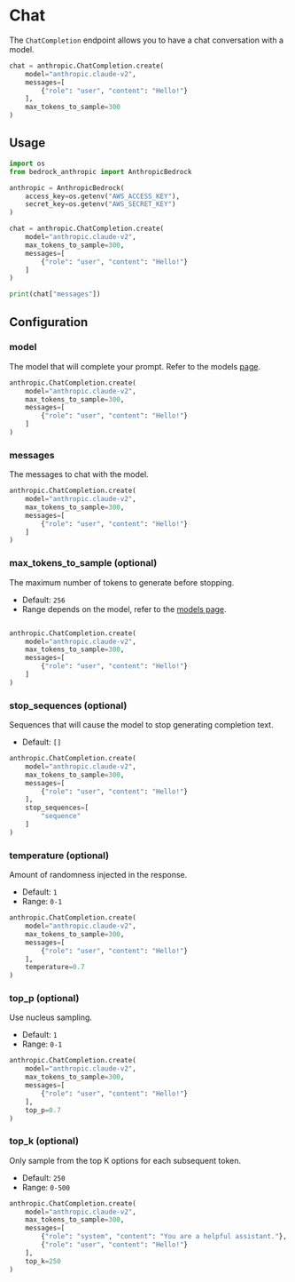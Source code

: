 # Chat

The `ChatCompletion` endpoint allows you to have a chat conversation with a model.

```python
chat = anthropic.ChatCompletion.create(
    model="anthropic.claude-v2",
    messages=[
        {"role": "user", "content": "Hello!"}
    ],
    max_tokens_to_sample=300
)
```

## Usage

```python
import os
from bedrock_anthropic import AnthropicBedrock

anthropic = AnthropicBedrock(
    access_key=os.getenv("AWS_ACCESS_KEY"),
    secret_key=os.getenv("AWS_SECRET_KEY")
)

chat = anthropic.ChatCompletion.create(
    model="anthropic.claude-v2",
    max_tokens_to_sample=300,
    messages=[
        {"role": "user", "content": "Hello!"}
    ]
)

print(chat["messages"])
```

## Configuration

### model

The model that will complete your prompt. Refer to the models [page](/python/models).

```python {2}
anthropic.ChatCompletion.create(
    model="anthropic.claude-v2",
    max_tokens_to_sample=300,
    messages=[
        {"role": "user", "content": "Hello!"}
    ]
)
```

### messages

The messages to chat with the model.

```python {4-7}
anthropic.ChatCompletion.create(
    model="anthropic.claude-v2",
    max_tokens_to_sample=300,
    messages=[
        {"role": "user", "content": "Hello!"}
    ]
)
```

### max_tokens_to_sample (optional)

The maximum number of tokens to generate before stopping.

- Default: `256`
- Range depends on the model, refer to the [models page](/python/models).

```python {3}

anthropic.ChatCompletion.create(
    model="anthropic.claude-v2",
    max_tokens_to_sample=300,
    messages=[
        {"role": "user", "content": "Hello!"}
    ]
)
```

### stop_sequences (optional)

Sequences that will cause the model to stop generating completion text.

- Default: `[]`

```python {8-10}
anthropic.ChatCompletion.create(
    model="anthropic.claude-v2",
    max_tokens_to_sample=300,
    messages=[
        {"role": "user", "content": "Hello!"}
    ],
    stop_sequences=[
        "sequence"
    ]
)
```

### temperature (optional)

Amount of randomness injected in the response.

- Default: `1`
- Range: `0-1`

```python {8}
anthropic.ChatCompletion.create(
    model="anthropic.claude-v2",
    max_tokens_to_sample=300,
    messages=[
        {"role": "user", "content": "Hello!"}
    ],
    temperature=0.7
)
```

### top_p (optional)

Use nucleus sampling.

- Default: `1`
- Range: `0-1`

```python {8}
anthropic.ChatCompletion.create(
    model="anthropic.claude-v2",
    max_tokens_to_sample=300,
    messages=[
        {"role": "user", "content": "Hello!"}
    ],
    top_p=0.7
)
```

### top_k (optional)

Only sample from the top K options for each subsequent token.

- Default: `250`
- Range: `0-500`

```python {8}
anthropic.ChatCompletion.create(
    model="anthropic.claude-v2",
    max_tokens_to_sample=300,
    messages=[
        {"role": "system", "content": "You are a helpful assistant."},
        {"role": "user", "content": "Hello!"}
    ],
    top_k=250
)
```
